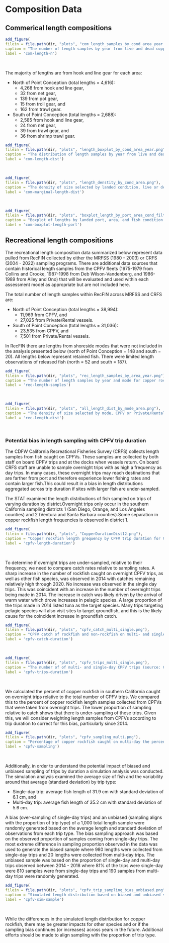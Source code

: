 

# Composition Data

## Commerical length compositions

```r
add_figure(
filein = file.path(dir, "plots", "com_length_samples_by_cond_area_year.png"), 
caption = "The number of length samples by year from live and dead copper rockfish from the area south and north of Point Conception. Since 1981, there are a total of 3,517 dead and 1,099 live length samples north of Point Conception and 553 live and 2,135 dead length samples south of Point Conception (source: PacFIN)",
label = 'com-length-n')

```
\

The majority of lengths are from hook and line gear for each area:

* North of Point Conception (total lengths = 4,616): 
  * 4,268 from hook and line gear,
  * 32 from net gear,
  * 139 from pot gear,
  * 15 from troll gear, and
  * 162 from trawl gear.
* South of Point Conception (total lengths = 2,688): 
  * 2,585 from hook and line gear,
  * 24 from net gear,
  * 39 from trawl gear, and
  * 36 from shrimp trawl gear.


```r
add_figure(
filein = file.path(dir, "plots", "length_boxplot_by_cond_area_year.png"), 
caption = "The distribution of length samples by year from live and dead copper rockfish from the area south and north of Point Conception. The black horizontal line within each box indicates the median length observed that year where the median is defined as an equal number of observations from that year that are greater than and lesser than that value. The lower range of each box indicates the 25th percentile where 25 percent of observations that year are less than that length. The upper range of each box indicates the 75th percentile where 75 percent of observations that year are less than that length (source: PacFIN)",
label = 'com-length-dist')

```
\


```r
add_figure(
filein = file.path(dir, "plots", "length_denstity_by_cond_area.png"), 
caption = "The density of size selected by landed condition, live or dead, for each area across all years (source: PacFIN)",
label = 'com-marginal-length-dist')

```
\
```r
add_figure(
filein = file.path(dir, "plots", "boxplot_length_by_port_area_cond_filtered_by_100n.png"), 
caption = "Boxplot of lengths by landed port, area, and fish condition (live or dead) across all years.  Only ports with greater than 100 length samples (live + dead > 100 samples) across all years are shown. The Ventura (VEN) and Santa Barbara (SB) ports are south of Point Conception. The ports north of Point Conception are Avila (AVL), Morro Bay (MRO), Moss Landing (MOS), Half Moon Bay (PRN), San Francisco (SF), Bodega Bay (BDG), Eureka (ERK), Crescent City (CRS) (source: PacFIN)",
label = 'com-boxplot-length-port')

```

## Recreational length compositions

The recreational length composition data summarized below represent data pulled from RecFIN collected by either the MRFSS (1980 - 2003) or CRFS (2004 - 2022) sampling programs. There are additional data sources that contain historical length samples from the CPFV fleets (1975-1979 from Collins and Crooke, 1987-1998 from Deb Wilson-Vandenberg, and 1986-1989 from Alley and Ono) that will be evaluated and used within each assessment model as appropriate but are not included here.

The total number of length samples within RecFIN across MRFSS and CRFS are:

* North of Point Conception (total lengths = 38,994): 
  * 11,969 from CPFV, and
  * 27,025 from Private/Rental vessels.
* South of Point Conception (total lengths = 31,036): 
  * 23,535 from CPFV, and
  * 7,501 from Private/Rental vessels.

In RecFIN there are lengths from shoreside modes that were not included in the analysis presented below (north of Point Conception = 148 and south = 20). All lengths below represent retained fish. There were limited length observations of released fish (north = 52 and south = 187).

```r
add_figure(
filein = file.path(dir, "plots", "rec_length_samples_by_area_year.png"), 
caption = "The number of length samples by year and mode for copper rockfish for areas south and north of Point Conception. Since 1980, there are a total of 11,969 CPFV and 27,025 Private/Rental length samples north of Point Conception and 23,535 CPFV and 7,501 Private/Rental length samples south of Point Conception (source: RecFIN)",
label = 'rec-length-samples')

```
\

```r
add_figure(
filein = file.path(dir, "plots", "all_length_dist_by_mode_area.png"), 
caption = "The density of size selected by mode, CPFV or Private/Rental, for each area across all years (source: RecFIN)",
label = 'rec-length-dist')

```
\

### Potential bias in length sampling with CPFV trip duration

The CDFW California Recreational Fisheries Survey (CRFS) collects length samples from fish caught on CPFVs. These samples are collected by both staff on board CPFV trips and at the docks when vessels return.  On board CRFS staff are unable to sample overnight trips with as high a frequency as day trips.  In many cases, these overnight trips may reach destinations that are farther from port and therefore experience lower fishing rates and contain larger fish.This could result in a bias in length distributions aggregated across trip duration if sites with larger fish are under-sampled.  

The STAT examined the length distributions of fish sampled on trips of varying duration by district.Overnight trips only occur in the southern California sampling districts 1 (San Diego, Orange, and Los Angeles counties) and 2 (Ventura and Santa Barbara counties).Some separation in copper rockfish length frequencies is observed in district 1.  

```r
add_figure(
filein = file.path(dir, "plots", "CopperDurationDist12.png"), 
caption = "Copper rockfish length grequency by CPFV trip duration for CRFS districts 1 & 2 for 1/2 day, 3/4 day, and overnight fishing trips (source: CRFS PC Onboard + Dockside Surveys)",
label = 'cpfv-length-duration')

```
\

To determine if overnight trips are under-sampled, relative to their frequency, we need to compare catch rates relative to sampling rates.  A sharp increase in the number of rockfish caught on overnight CPFV trips, as well as other fish species, was observed in 2014 with catches remaining relatively high through 2020. No increase was observed in the single day trips.  This was coincident with an increase in the number of overnight trips being made in 2014.  The increase in catch was likely driven by the arrival of warm water which drove increases in pelagic species.  A large proportion of the trips made in 2014 listed tuna as the target species.  Many trips targeting pelagic species will also visit sites to target groundfish, and this is the likely cause for the coincident increase in groundfish catch.      

```r
add_figure(
filein = file.path(dir, "plots", "cpfv_catch_multi_single.png"), 
caption = "CPFV catch of rockfish and non-rockfish on multi- and single-day trips (source: CPFV Logbooks)",
label = 'cpfv-catch-duration')

```
\

```r
add_figure(
filein = file.path(dir, "plots", "cpfv_trips_multi_single.png"), 
caption = "The number of of multi- and single-day CPFV trips (source: CPFV Logbooks)",
label = 'cpfv-trips-duration')

```
\

We calculated the percent of copper rockfish in southern California caught on overnight trips relative to the total number of CPFV trips.  We compared this to the percent of copper rockfish length samples collected from CPFVs that were taken from overnight trips.  The lower proportion of sampling relative to catch shows that there is under-sampling of these trips.  Given this, we will consider weighting length samples from CPFVs according to trip duration to correct for this bias, particularly since 2014.    

```r
add_figure(
filein = file.path(dir, "plots", "cpfv_sampling_multi.png"), 
caption = "Percentage of copper rockfish caught on multi-day the percentage of legth samples from mult-day trips (source: CPFV Logbooks and CRFS PC Onboard and Dockside Surveys)",
label = 'cpfv-sampling')

```
\

Additionally, in order to understand the potential impact of biased and unbiased sampling of trips by duration a simulation analysis was conducted. The simulation analysis examined the average size of fish and the variability around that average (standard deviation) by trip type:

* Single-day trip: average fish length of 31.9 cm with standard deviation of 6.1 cm, and
* Multi-day trip: average fish length of 35.2 cm with standard deviation of 5.6 cm.

A bias (over-sampling of single-day trips) and an unbiased (sampling aligns with the proportion of trip type) of a 1,000 total length sample were randomly generated based on the average length and standard deviation of observations from each trip type. The bias sampling approach was based on the observed proportion of samples coming from single-day trips. The most extreme difference in sampling proportion observed in the data was used to generate the biased sample where 980 lengths were collected from single-day trips and 20 lengths were collected from multi-day trips. The unbiased sample was based on the proportion of single-day and multi-day trips observed between 2014 - 2018 where 81% of the trips were single-day were 810 samples were from single-day trips and 190 samples from multi-day trips were randomly generated. 

```r
add_figure(
filein = file.path(dir, "plots", "cpfv_trip_sampling_bias_unbiased.png"), 
caption = "Simulated length distribution based on biased and unbiased sampling of trip by duration (single-day or multi-day). The 10%, 50%, and 90% quartile from each sample type is show by the dashed verticle lines. The median length (50% quartile) of the unbiased sample was approximately 0.5 cm greater than the median length from the biased sample. While there are small differences in the length distribution between the biased and unbiased samples, the difference is not great enough to have a measurable impact the length composition data when binned using 2 cm bins for use in an assessment model (source: simulated samples based on CPFV Logbooks and CRFS PC Onboard and Dockside Surveys)",
label = 'cpfv-sim-sample')

```
\

While the differences in the simulated length distribution for copper rockfish, there may be greater impacts for other species and or if the sampling bias continues (or increases) across years in the future. Additional efforts should be made to align sampling with the proportion of trip type. 